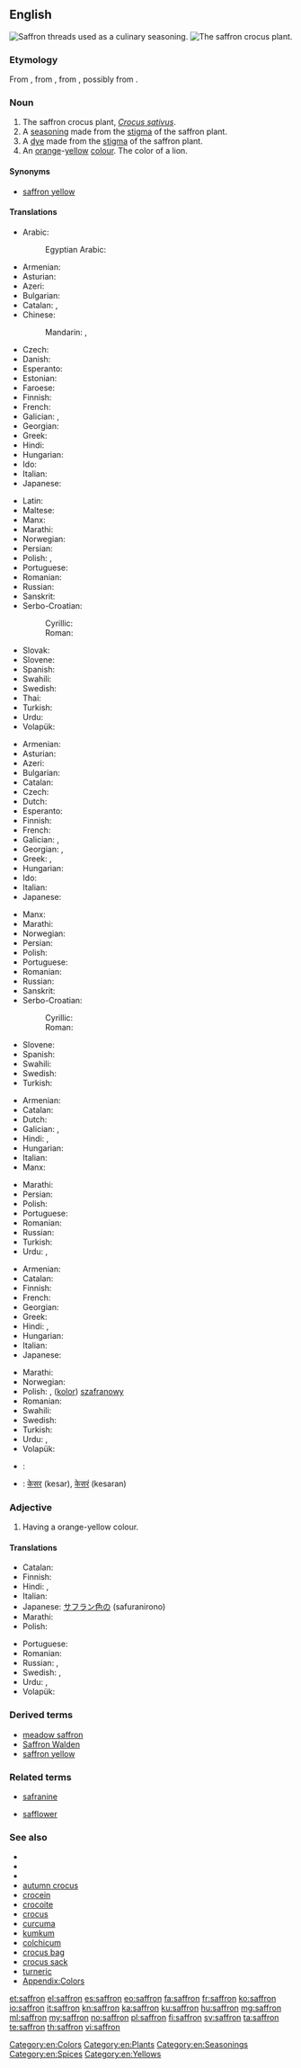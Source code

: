 {{also|Saffron}}
==English==
{{slim-wikipedia}}
[[Image:Iran saffron threads.jpg|thumb|Saffron threads used as a culinary seasoning. ]]
[[Image:Crocus_sativus_sahuran.jpg|thumb|The saffron crocus plant.]]

===Etymology===
From {{etyl|fro|en}} {{term|safran|lang=fro}}, from {{etyl|ML.|en}} {{term|safranum|lang=la}}, from {{etyl|ar|en}} {{term|زَعْفَرَان|tr=zaʾfarān|lang=ar}}, possibly from {{etyl|fa|en}} {{term/t|fa|tr=zar-parân|*زرپران}}.

===Noun===
{{en-noun|~}}

# The saffron crocus plant, ''[[Crocus sativus]]''.
# A [[seasoning]] made from the [[stigma]] of the saffron plant.
# A [[dye]] made from the [[stigma]] of the saffron plant.
# An [[orange]]-[[yellow]] [[color|colour]]. The color of a lion.
#: {{color panel|F4C430}}

====Synonyms====
* {{sense|colour}} [[saffron yellow]]

====Translations====
{{trans-top|plant}}
* Arabic: {{t-|ar|زَعْفَرَان|m|tr=zaʕfaraan|sc=Arab}}
*: Egyptian Arabic: {{tø|arz|زعفران|m|tr=zaʕfaraan|sc=Arab}}
* Armenian: {{t-|hy|քրքում|tr=k’rk’um}}
* Asturian: {{t-|ast|azafrán|m}}
* Azeri: {{t+|az|zəfəran}}
* Bulgarian: {{t-|bg|шафран|m}}
* Catalan: {{t-|ca|safranera|f}}, {{t-|ca|safrà|m}}
* Chinese:
*: Mandarin: {{t|cmn|番紅花}}, {{t|cmn|番红花|tr=fān hóng huā}}
* Czech: {{t-|cs|šafrán|m}}
* Danish: {{t-|da|safran|c|n}}
* Esperanto: {{t-|eo|safrano}}
* Estonian: {{t+|et|safran}}
* Faroese: {{t-|fo|safran|n}}
* Finnish: {{t-|fi|maustesahrami}}
* French: {{t+|fr|safran}}
* Galician: {{t-|gl|azafrán|m}}, {{t-|gl|sasafrán|m}}
* Georgian: {{t+|ka|ზაფრანა|sc=Geor}}
* Greek: {{t+|el|κρόκος|m|tr=krókos}}
* Hindi: {{t-|hi|केसर|tr=kesar|f}}
* Hungarian: {{t+|hu|sáfrány}}
* Ido: {{t+|io|safrano}}
* Italian: {{t+|it|zafferano|m}}
* Japanese: {{t-|ja|サフラン|tr=safuran}}
{{trans-mid}}
* Latin: {{t-|la|safranum}}
* Maltese: {{t-|mt|żaffran}}
* Manx: {{t-|gv|crogh|m}}
* Marathi: {{t-|mr|केसर|tr=kesar|sc=Deva}}
* Norwegian: {{t+|no|safran}}
* Persian: {{t+|fa|زعفران|tr=za,ferān}}
* Polish: {{t+|pl|szafran|m}}, {{t+|pl|krokus|m}}
* Portuguese: {{t+|pt|açafrão|m}}
* Romanian: {{t+|ro|șofran|m}}
* Russian: {{t+|ru|шафран|m|tr=šafrán}}
* Sanskrit: {{t-|sa|कुङ्कुम|tr=kuṅkum}}
* Serbo-Croatian:
*: Cyrillic: {{t-|sh|шафран|m}}
*: Roman: {{t-|sh|šafran|m}}
* Slovak: {{t-|sk|šafran|m}}
* Slovene: {{t+|sl|žafran|m}}
* Spanish: {{t+|es|azafrán|m}}
* Swahili: {{t-|sw|mzafarani}}
* Swedish: {{t+|sv|saffran}}
* Thai: {{t-|th|หญ้าฝรั่น|tr=Ya Faran}}
* Turkish: {{t+|tr|safran}}
* Urdu: {{t-|ur|کیسر|tr=kesar|f}}
* Volapük: {{t-|vo|safranakrok}}
{{trans-bottom}}

{{trans-top|spice}}
* Armenian: {{t-|hy|քրքում|tr=k’rk’um}}
* Asturian: {{t-|ast|azafrán|m}}
* Azeri: {{t+|az|zəfəran}}
* Bulgarian: {{t-|bg|шафран|m}}
* Catalan: {{t-|ca|safrà|m}}
* Czech: {{t-|cs|šafrán|m}}
* Dutch: {{t+|nl|saffraan}}
* Esperanto: {{t-|eo|safrano}}
* Finnish: {{t-|fi|sahrami}}
* French: {{t+|fr|safran}}
* Galician: {{t-|gl|azafrán|m}}, {{t-|gl|sasafrán|m}}
* Georgian: {{t-|ka|ყვითელი ყვავილი|sc=Geor}}, {{t+|ka|ზაფრანა|sc=Geor}}
* Greek: {{t+|el|κρόκος|m|tr=krókos}}, {{t+|el|ζαφορά|f|tr=zaforá}}
* Hungarian: {{t+|hu|sáfrány}}
* Ido: {{t+|io|safrano}}
* Italian: {{t+|it|zafferano|m}}
* Japanese: {{t-|ja|サフラン|tr=safuran}}
{{trans-mid}}
* Manx: {{t-|gv|crogh|m}}
* Marathi: {{t-|mr|केसर|tr=kesar|sc=Deva}}
* Norwegian: {{t+|no|safran}}
* Persian: {{t+|fa|زعفران|tr=za,ferān}}
* Polish: {{t+|pl|szafran|m}}
* Portuguese: {{t+|pt|açafrão|m}}
* Romanian: {{t+|ro|șofran|m}}
* Russian: {{t+|ru|шафран|m|tr=šafrán}}
* Sanskrit: {{t-|sa|केसर|n}}
* Serbo-Croatian:
*: Cyrillic: {{t-|sh|шафран|m}}
*: Roman: {{t-|sh|šafran|m}}
* Slovene: {{t+|sl|žafran|m}}
* Spanish: {{t+|es|azafrán|m}}
* Swahili: {{t-|sw|zafarani}}
* Swedish: {{t+|sv|saffran}}
* Turkish: {{t+|tr|safran}}
{{trans-bottom}}

{{trans-top|dye}}
* Armenian: {{t-|hy|քրքում|tr=k’rk’um}}
* Catalan: {{t-|ca|safrà|m}}
* Dutch: {{t+|nl|saffraan}}
* Galician: {{t-|gl|azafrán|m}}, {{t-|gl|sasafrán|m}}
* Hindi: {{t+|hi|केसरी|tr=kesarī}}, {{t-|hi|केसरिया|tr=kesariyā}}
* Hungarian: {{t+|hu|sáfrány}}
* Italian: {{t+|it|zafferano|m}}
* Manx: {{t-|gv|crogh|m}}
{{trans-mid}}
* Marathi: {{t+|mr|केसरी|tr=kesarī|sc=Deva}}
* Persian: {{t+|fa|زعفرانی|tr=za,ferāni}}
* Polish: {{t+|pl|szafran|m}}
* Portuguese: {{t+|pt|açafrão|m}}
* Romanian: {{t+|ro|șofran|m}}
* Russian: {{t+|ru|шафран|m|tr=šafrán}}
* Turkish: {{t+|tr|safran}}
* Urdu: {{t-|ur|کیسری|tr=kesarī}}, {{t-|ur|کیسریا|tr=kesariyā}}
{{trans-bottom}}

{{trans-top|colour}}
* Armenian: {{t-|hy|քրքում|tr=k’rk’um}}
* Catalan: {{t-|ca|safrà|m}}
* Finnish: {{t-|fi|sahraminkeltainen}}
* French: {{t+|fr|safran}}
* Georgian: {{t-|ka|ზაფრანის ფერი|sc=Geor}}
* Greek: {{t-|el|βαθυκίτρινο|n|tr=vaθikítrino}}
* Hindi: {{t+|hi|केसरी|tr=kesarī}}, {{t-|hi|केसरिया|tr=kesariyā}}
* Hungarian: {{t+|hu|sáfrány}}
* Italian: {{t+|it|zafferano|m}}
* Japanese: {{t-|ja|サフラン色|tr=safuraniro}}
{{trans-mid}}
* Marathi: {{t+|mr|केसरी|tr=kesarī|sc=Deva}}
* Norwegian: {{t+|no|safran}}
* Polish: {{t+|pl|szafran|m}}, ([[kolor]]) [[szafranowy]] {{g|m}}
* Romanian: {{t+|ro|șofran|m}}
* Swahili: {{t-|sw|rangi ya zafarani}}
* Swedish: {{t+|sv|saffran}}
* Turkish: {{t+|tr|safran}}
* Urdu: {{t-|ur|کیسری|tr=kesarī}}, {{t-|ur|کیسریا|tr=kesariyā}}
* Volapük: {{t-|vo|safranayelov}}
{{trans-bottom}}

{{checktrans-top}}
* {{ttbc|fa}}: {{t-|fa|سورنجان}}
{{trans-mid}}
* {{ttbc|sa}}: [[केसर]] (kesar), [[केसरं]] (kesaran)
{{trans-bottom}}

===Adjective===
{{en-adj|?}}

# Having a orange-yellow colour.

====Translations====
{{trans-top|colour}}
* Catalan: {{t-|ca|safrà}}
* Finnish: {{t-|fi|sahraminkeltainen}}
* Hindi: {{t+|hi|केसरी|tr=kesarī}}, {{t-|hi|केसरिया|tr=kesariyā}}
* Italian: {{t+|it|zafferano|m}}
* Japanese: [[サフラン色]]の (safuranirono)
* Marathi: {{t+|mr|केसरी|tr=kesarī|sc=Deva}}
* Polish: {{t+|pl|szafranowy}}
{{trans-mid}}
* Portuguese: {{t+|pt|açafrão}}
* Romanian: {{t-|ro|șofrăniu}}
* Russian: {{t+|ru|шафранный|tr=šafránnyj}}, {{t+|ru|шафрановый|tr=šafránovyj}}
* Swedish: {{t-|sv|saffransfärgad}}, {{t-|sv|saffransgul}}
* Urdu: {{t-|ur|کیسری|tr=kesarī}}, {{t-|ur|کیسریا|tr=kesariyā}}
* Volapük: {{t-|vo|safranayelovik}}
{{trans-bottom}}

===Derived terms===
* [[meadow saffron]]
* [[Saffron Walden]]
* [[saffron yellow]]

===Related terms===
{{rel-top|terms related to ''saffron''}}
* [[safranine]]
{{rel-mid}}
* [[safflower]]
{{rel-bottom}}

===See also===
* {{pedia|Crocus sativus}}
* {{specieslite|Crocus sativus}}
* {{commonslite|Crocus sativus}}
* [[autumn crocus]]
* [[crocein]]
* [[crocoite]]
* [[crocus]]
* [[curcuma]]
* [[kumkum]]
* [[colchicum]]
* [[crocus bag]]
* [[crocus sack]]
* [[turneric]]
* [[Appendix:Colors]]

[[Category:en:Colors]]
[[Category:en:Plants]]
[[Category:en:Seasonings]]
[[Category:en:Spices]]
[[Category:en:Yellows]]

[[et:saffron]]
[[el:saffron]]
[[es:saffron]]
[[eo:saffron]]
[[fa:saffron]]
[[fr:saffron]]
[[ko:saffron]]
[[io:saffron]]
[[it:saffron]]
[[kn:saffron]]
[[ka:saffron]]
[[ku:saffron]]
[[hu:saffron]]
[[mg:saffron]]
[[ml:saffron]]
[[my:saffron]]
[[no:saffron]]
[[pl:saffron]]
[[fi:saffron]]
[[sv:saffron]]
[[ta:saffron]]
[[te:saffron]]
[[th:saffron]]
[[vi:saffron]]